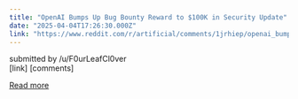 ```yaml
---
title: "OpenAI Bumps Up Bug Bounty Reward to $100K in Security Update"
date: "2025-04-04T17:26:30.000Z"
link: "https://www.reddit.com/r/artificial/comments/1jrhiep/openai_bumps_up_bug_bounty_reward_to_100k_in/"
---
```


submitted by    /u/F0urLeafCl0ver  
 [link]   [comments]

[Read more](https://www.reddit.com/r/artificial/comments/1jrhiep/openai_bumps_up_bug_bounty_reward_to_100k_in/)
